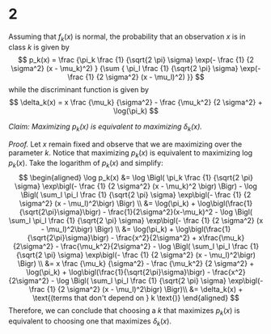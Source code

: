 
2
========================================================

Assuming that $f_k(x)$ is normal, the probability that an observation $x$ is in class $k$ is given by
$$
p_k(x) = \frac {\pi_k
                \frac {1} {\sqrt{2 \pi} \sigma}
                \exp(- \frac {1} {2 \sigma^2} (x - \mu_k)^2)
               }
               {\sum {
                \pi_l
                \frac {1} {\sqrt{2 \pi} \sigma}
                \exp(- \frac {1} {2 \sigma^2} (x - \mu_l)^2)
               }}
$$
while the discriminant function is given by
$$
\delta_k(x) = x \frac {\mu_k} {\sigma^2} - \frac {\mu_k^2} {2 \sigma^2}
              + \log(\pi_k)
$$            

*Claim: Maximizing $p_k(x)$ is equivalent to maximizing $\delta_k(x)$.*

*Proof.* Let $x$ remain fixed and observe that we are maximizing over the parameter $k$. Notice that maximizing $p_k(x)$ is equivalent to maximizing $\log p_k(x)$. Take the logarithm of $p_k(x)$ and simplify:
$$
\begin{aligned}
\log p_k(x) 
  &=
  \log 
    \Bigl(
      \pi_k 
      \frac {1} {\sqrt{2 \pi} \sigma} 
      \exp\bigl(- \frac {1} {2 \sigma^2} (x - \mu_k)^2 \bigr) 
    \Bigr)
  - \log 
      \Bigl(
        \sum_l 
        \pi_l 
        \frac {1} {\sqrt{2 \pi} \sigma} 
        \exp\bigl(- \frac {1} {2 \sigma^2} (x - \mu_l)^2\bigr) 
      \Bigr) \\
  &= 
  \log(\pi_k) 
  + \log\bigl(\frac{1}{\sqrt{2\pi}\sigma}\bigr) 
  - \frac{1}{2\sigma^2}(x-\mu_k)^2
  - \log 
      \Bigl(
        \sum_l 
        \pi_l 
        \frac {1} {\sqrt{2 \pi} \sigma} 
        \exp\bigl(- \frac {1} {2 \sigma^2} (x - \mu_l)^2\bigr) 
      \Bigr) \\
    &= 
    \log(\pi_k) 
    + \log\bigl(\frac{1}{\sqrt{2\pi}\sigma}\bigr) 
    - \frac{x^2}{2\sigma^2} 
    + x\frac{\mu_k}{2\sigma^2} 
    - \frac{\mu_k^2}{2\sigma^2}
    - \log 
        \Bigl(
          \sum_l 
          \pi_l 
          \frac {1} {\sqrt{2 \pi} \sigma} 
          \exp\bigl(- \frac {1} {2 \sigma^2} (x - \mu_l)^2\bigr) 
        \Bigr) \\
    &= 
      x \frac {\mu_k} {\sigma^2} - \frac {\mu_k^2} {2 \sigma^2}
      + \log(\pi_k) 
      + \log\bigl(\frac{1}{\sqrt{2\pi}\sigma}\bigr) 
      - \frac{x^2}{2\sigma^2} 
      - \log 
          \Bigl(
            \sum_l 
            \pi_l 
            \frac {1} {\sqrt{2 \pi} \sigma} 
            \exp\bigl(- \frac {1} {2 \sigma^2} (x - \mu_l)^2\bigr) 
          \Bigr)\\
    &= 
      \delta_k(x) 
      + \text{(terms that don't depend on } k \text{)}
\end{aligned}
$$
Therefore, we can conclude that choosing a $k$ that maximizes $p_k(x)$ is equivalent to choosing one that maximizes $\delta_k(x)$.


